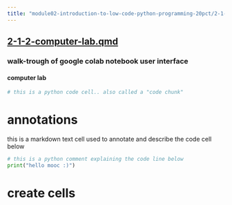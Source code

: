 ```yaml
---
title: "module02-introduction-to-low-code-python-programming-20pct/2-1-2-computer-lab.qmd"
---
```


## [2-1-2-computer-lab.qmd](2-1-2-computer-lab.qmd)

### walk-trough of google colab notebook user interface

#### computer lab

```python
# this is a python code cell.. also called a "code chunk"
```

# annotations

this is a markdown text cell used to annotate and describe the code cell below

```python
# this is a python comment explaining the code line below
print("hello mooc :)")
```

# create cells





